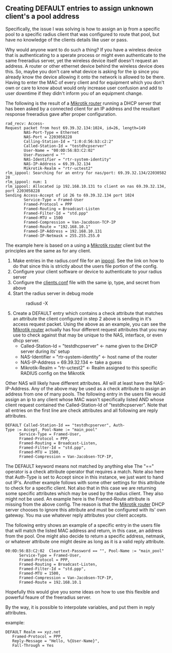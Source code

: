 == Creating DEFAULT entries to assign unknown client's a pool address ==
Specifically, the issue I was solving is how to assign an ip from a specific pool to a specific radius client that was configured to route that pool, but have no knowledge of the clients details like user or pass.

Why would anyone want to do such a thing? If you have a wireless device that is authenticating to a sperate process or might even authenticate to the same freeradius server, yet the wireless device itself doesn't request an address. A router or other ethernet device behind the wireless device does this. So, maybe you don't care what device is asking for the ip since you already know the device allowing it onto the network is allowed to be there. Having to enter the MAC of every client and for equipment which you don't own or care to know about would only increase user confusion and add to user downtime if they didn't inform you of an equipment change.

The following is the result of a [http://mikrotik.com Mikrotik router] running a DHCP server that has been asked by a connected client for an IP address and the resultant response freeradius gave after proper configuration.

 rad_recv: Access-Request packet from host 69.39.32.134:1024, id=26, length=149
         NAS-Port-Type = Ethernet
         NAS-Port = 2203058228
         Calling-Station-Id = "1:0:d:56:b3:c2:2"
         Called-Station-Id = "testdhcpserver"
         User-Name = "00:0D:56:B3:C2:02"
         User-Password = ""
         NAS-Identifier = "rtr-system-identity"
         NAS-IP-Address = 69.39.32.134
         Mikrotik-Realm = "rtr-uctest2"
 rlm_ippool: Searching for an entry for nas/port: 69.39.32.134/2203058228
 rlm_ippool: num: 1
 rlm_ippool: Allocated ip 192.168.10.131 to client on nas 69.39.32.134,port 2203058228
 Sending Access-Accept of id 26 to 69.39.32.134 port 1024
         Service-Type = Framed-User
         Framed-Protocol = PPP
         Framed-Routing = Broadcast-Listen
         Framed-Filter-Id = "std.ppp"
         Framed-MTU = 1500
         Framed-Compression = Van-Jacobson-TCP-IP
         Framed-Route = "192.168.10.1"
         Framed-IP-Address = 192.168.10.131
         Framed-IP-Netmask = 255.255.255.0

The example here is based on a using a [http://mikrotik.com Mikrotik router] client but the principles are the same as for any client.

#Make entries in the radius.conf file for an [[ippool]]. See the link on how to do that since this is strictly about the users file portion of the config.
#Configure your client software or device to authenticate to your radius server
#Configure the [[clients.conf]] file with the same ip, type, and secret from above
#Start the radius server in debug mode
#: radiusd -X
# Create a DEFAULT entry which contains a check attribute that matches an attribute the client configured in step 2 above is sending in it's access request packet. Using the above as an example, you can see the [http://mikrotik.com Mikrotik router] actually has four different request attributes that you may use to check against that may be unique to the NAS, interface, or even dhcp server.
#* Called-Station-Id = "testdhcpserver"   <- name given to the DHCP server during its' setup
#* NAS-Identifier = "rtr-system-identity" <- host name of the router
#* NAS-IP-Address = 69.39.32.134          <- take a guess
#* Mikrotik-Realm = "rtr-uctest2"         <- Realm assigned to this specific RADIUS config on the Mikrotik

Other NAS will likely have different attributes. All will at least have the NAS-IP-Address. Any of the above may be used  as a check attribute to assign an address from one of many pools. The following entry in the users file would assign an ip to any client whose MAC wasn't specifically listed AND whose client request contained the Called-Station-Id of "testdhcpserver". Note that all entries on the first line are check attributes and all following are reply attributes.

 DEFAULT Called-Station-Id == "testdhcpserver", Auth-Type := Accept, Pool-Name := "main_pool"
       Service-Type = Framed-User,
       Framed-Protocol = PPP,
       Framed-Routing = Broadcast-Listen,
       Framed-Filter-Id = "std.ppp",
       Framed-MTU = 1500,
       Framed-Compression = Van-Jacobsen-TCP-IP,

The DEFAULT keyword means not matched by anything else The "==" operator is a check attribute operator that requires a match. Note also here that Auth-Type is set to Accept since in this instance, we just want to hand out IP's. Another example follows with some other settings for this attribute to check for a specific client. Not also that in this case we are returning some specific attributes which may be used by the radius client. They also might not be used. An example here is the Framed-Route attribute is missing from the above config. The reason is that the [http://mikrotik.com Mikrotik router] DHCP server chooses to ignore this attribute and must be configured with its' own gateway. You ma use whatever reply attributes your client accepts.

The following entry shows an example of a specific entry in the users file that will match the listed MAC address and return, in this case, an address from the pool. One might also decide to return a specific address, netmask, or whatever attribute one might desire as long as it is a valid reply attribute.

 00:0D:56:B3:C2:02  Cleartext-Password == "", Pool-Name := "main_pool"
       Service-Type = Framed-User,
       Framed-Protocol = PPP,
       Framed-Routing = Broadcast-Listen,
       Framed-Filter-Id = "std.ppp",
       Framed-MTU = 1500,
       Framed-Compression = Van-Jacobsen-TCP-IP,
       Framed-Route = 192.168.10.1

Hopefully this would give you some ideas on how to use this flexible and powerful feaure of the freeradius server.

By the way, it is possible to interpolate variables, and put them in reply attributes.

example:

 DEFAULT Realm == xyz.net
    Framed-Protocol = PPP,
    Reply-Message = "Hello, %{User-Name}",
    Fall-Through = Yes
